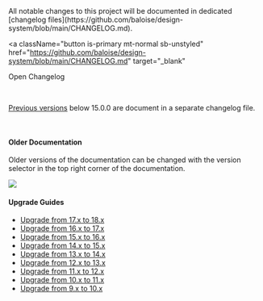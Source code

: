 
<Meta title="Changelog" />

<Banner label="Changelog" />

<Lead>
  All notable changes to this project will be documented in dedicated [changelog
  files](https://github.com/baloise/design-system/blob/main/CHANGELOG.md).
</Lead>

<a
  className="button is-primary mt-normal sb-unstyled"
  href="https://github.com/baloise/design-system/blob/main/CHANGELOG.md"
  target="_blank"
>
  Open Changelog
</a>

<br />

<InfoQuote>

[Previous versions](https://github.com/baloise/design-system/blob/main/CHANGELOG_OLD.md) below 15.0.0 are document in
a separate changelog file.

</InfoQuote>

<br />

#### Older Documentation

Older versions of the documentation can be changed with the version selector in the top right corner of the
documentation.


<img src={Versions} />

#### Upgrade Guides

- [Upgrade from 17.x to 18.x](?path=/docs/development-upgrade-guides-updating-to-v18--documentation)
- [Upgrade from 16.x to 17.x](?path=/docs/development-upgrade-guides-updating-to-v17--documentation)
- [Upgrade from 15.x to 16.x](?path=/docs/development-upgrade-guides-updating-to-v16--documentation)
- [Upgrade from 14.x to 15.x](?path=/docs/development-upgrade-guides-updating-to-v15--documentation)
- [Upgrade from 13.x to 14.x](?path=/docs/development-upgrade-guides-updating-to-v14--documentation)
- [Upgrade from 12.x to 13.x](?path=/docs/development-upgrade-guides-updating-to-v13--documentation)
- [Upgrade from 11.x to 12.x](?path=/docs/development-upgrade-guides-updating-to-v12--documentation)
- [Upgrade from 10.x to 11.x](?path=/docs/development-upgrade-guides-updating-to-v11--documentation)
- [Upgrade from 9.x to 10.x](?path=/docs/development-upgrade-guides-updating-to-v10--documentation)

<Footer>
  <LinkCards>
    <LinkCard
      pageTitle={'Development/Getting Started'}
      label={'Development'}
      description={'Getting Started with HTML, Angular or React'}
    />
    <LinkCard
      label={'Contributing'}
      pageTitle={'Contributing/Overview'}
      description={'Be part of the Design System Community'}
    />
  </LinkCards>
</Footer>
